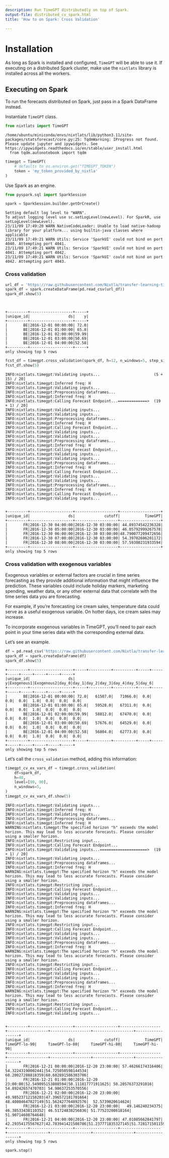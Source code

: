 ```yaml
---
description: Run TimeGPT distributedly on top of Spark.
output-file: distributed_cv_spark.html
title: 'How to on Spark: Cross Validation'

---
```


# Installation

As long as Spark is installed and configured, `TimeGPT` will be able to
use it. If executing on a distributed Spark cluster, make use the
`nixtlats` library is installed across all the workers.

## Executing on Spark

To run the forecasts distributed on Spark, just pass in a Spark
DataFrame instead.

Instantiate `TimeGPT` class.

```python
from nixtlats import TimeGPT
```

``` text
/home/ubuntu/miniconda/envs/nixtlats/lib/python3.11/site-packages/statsforecast/core.py:25: TqdmWarning: IProgress not found. Please update jupyter and ipywidgets. See https://ipywidgets.readthedocs.io/en/stable/user_install.html
  from tqdm.autonotebook import tqdm
```

```python
timegpt = TimeGPT(
    # defaults to os.environ.get("TIMEGPT_TOKEN")
    token = 'my_token_provided_by_nixtla'
)
```

Use Spark as an engine.

```python
from pyspark.sql import SparkSession

spark = SparkSession.builder.getOrCreate()
```

``` text
Setting default log level to "WARN".
To adjust logging level use sc.setLogLevel(newLevel). For SparkR, use setLogLevel(newLevel).
23/11/09 17:49:20 WARN NativeCodeLoader: Unable to load native-hadoop library for your platform... using builtin-java classes where applicable
23/11/09 17:49:21 WARN Utils: Service 'SparkUI' could not bind on port 4040. Attempting port 4041.
23/11/09 17:49:21 WARN Utils: Service 'SparkUI' could not bind on port 4041. Attempting port 4042.
23/11/09 17:49:21 WARN Utils: Service 'SparkUI' could not bind on port 4042. Attempting port 4043.
```

### Cross validation

```python
url_df = 'https://raw.githubusercontent.com/Nixtla/transfer-learning-time-series/main/datasets/electricity-short.csv'
spark_df = spark.createDataFrame(pd.read_csv(url_df))
spark_df.show(5)
```

``` text
                                                                                
```

``` text
+---------+-------------------+-----+
|unique_id|                 ds|    y|
+---------+-------------------+-----+
|       BE|2016-12-01 00:00:00| 72.0|
|       BE|2016-12-01 01:00:00| 65.8|
|       BE|2016-12-01 02:00:00|59.99|
|       BE|2016-12-01 03:00:00|50.69|
|       BE|2016-12-01 04:00:00|52.58|
+---------+-------------------+-----+
only showing top 5 rows
```

```python
fcst_df = timegpt.cross_validation(spark_df, h=12, n_windows=5, step_size=2)
fcst_df.show(5)
```

``` text
INFO:nixtlats.timegpt:Validating inputs...                        (5 + 15) / 20]
INFO:nixtlats.timegpt:Inferred freq: H
INFO:nixtlats.timegpt:Validating inputs...
INFO:nixtlats.timegpt:Preprocessing dataframes...
INFO:nixtlats.timegpt:Inferred freq: H
INFO:nixtlats.timegpt:Calling Forecast Endpoint...=============>  (19 + 1) / 20]
INFO:nixtlats.timegpt:Validating inputs...
INFO:nixtlats.timegpt:Validating inputs...
INFO:nixtlats.timegpt:Preprocessing dataframes...
INFO:nixtlats.timegpt:Inferred freq: H
INFO:nixtlats.timegpt:Calling Forecast Endpoint...
INFO:nixtlats.timegpt:Validating inputs...
INFO:nixtlats.timegpt:Validating inputs...
INFO:nixtlats.timegpt:Preprocessing dataframes...
INFO:nixtlats.timegpt:Inferred freq: H
INFO:nixtlats.timegpt:Calling Forecast Endpoint...
INFO:nixtlats.timegpt:Validating inputs...
INFO:nixtlats.timegpt:Validating inputs...
INFO:nixtlats.timegpt:Preprocessing dataframes...
INFO:nixtlats.timegpt:Inferred freq: H
INFO:nixtlats.timegpt:Calling Forecast Endpoint...
INFO:nixtlats.timegpt:Validating inputs...
INFO:nixtlats.timegpt:Validating inputs...
INFO:nixtlats.timegpt:Preprocessing dataframes...
INFO:nixtlats.timegpt:Inferred freq: H
INFO:nixtlats.timegpt:Calling Forecast Endpoint...
INFO:nixtlats.timegpt:Validating inputs...
                                                                                
```

``` text
+---------+-------------------+-------------------+------------------+
|unique_id|                 ds|             cutoff|           TimeGPT|
+---------+-------------------+-------------------+------------------+
|       FR|2016-12-30 04:00:00|2016-12-30 03:00:00| 44.89374542236328|
|       FR|2016-12-30 05:00:00|2016-12-30 03:00:00| 46.05792999267578|
|       FR|2016-12-30 06:00:00|2016-12-30 03:00:00|48.790077209472656|
|       FR|2016-12-30 07:00:00|2016-12-30 03:00:00| 54.39702606201172|
|       FR|2016-12-30 08:00:00|2016-12-30 03:00:00| 57.59300231933594|
+---------+-------------------+-------------------+------------------+
only showing top 5 rows
```

### Cross validation with exogenous variables

Exogenous variables or external factors are crucial in time series
forecasting as they provide additional information that might influence
the prediction. These variables could include holiday markers, marketing
spending, weather data, or any other external data that correlate with
the time series data you are forecasting.

For example, if you’re forecasting ice cream sales, temperature data
could serve as a useful exogenous variable. On hotter days, ice cream
sales may increase.

To incorporate exogenous variables in TimeGPT, you’ll need to pair each
point in your time series data with the corresponding external data.

Let’s see an example.

```python
df = pd.read_csv('https://raw.githubusercontent.com/Nixtla/transfer-learning-time-series/main/datasets/electricity-short-with-ex-vars.csv')
spark_df = spark.createDataFrame(df)
spark_df.show(5)
```

``` text
+---------+-------------------+-----+----------+----------+-----+-----+-----+-----+-----+-----+-----+
|unique_id|                 ds|    y|Exogenous1|Exogenous2|day_0|day_1|day_2|day_3|day_4|day_5|day_6|
+---------+-------------------+-----+----------+----------+-----+-----+-----+-----+-----+-----+-----+
|       BE|2016-12-01 00:00:00| 72.0|   61507.0|   71066.0|  0.0|  0.0|  0.0|  1.0|  0.0|  0.0|  0.0|
|       BE|2016-12-01 01:00:00| 65.8|   59528.0|   67311.0|  0.0|  0.0|  0.0|  1.0|  0.0|  0.0|  0.0|
|       BE|2016-12-01 02:00:00|59.99|   58812.0|   67470.0|  0.0|  0.0|  0.0|  1.0|  0.0|  0.0|  0.0|
|       BE|2016-12-01 03:00:00|50.69|   57676.0|   64529.0|  0.0|  0.0|  0.0|  1.0|  0.0|  0.0|  0.0|
|       BE|2016-12-01 04:00:00|52.58|   56804.0|   62773.0|  0.0|  0.0|  0.0|  1.0|  0.0|  0.0|  0.0|
+---------+-------------------+-----+----------+----------+-----+-----+-----+-----+-----+-----+-----+
only showing top 5 rows
```

Let’s call the `cross_validation` method, adding this information:

```python
timegpt_cv_ex_vars_df = timegpt.cross_validation(
    df=spark_df,
    h=48, 
    level=[80, 90],
    n_windows=5,
)
timegpt_cv_ex_vars_df.show(5)
```

``` text
INFO:nixtlats.timegpt:Validating inputs...
INFO:nixtlats.timegpt:Inferred freq: H
INFO:nixtlats.timegpt:Validating inputs...
INFO:nixtlats.timegpt:Preprocessing dataframes...
INFO:nixtlats.timegpt:Inferred freq: H
WARNING:nixtlats.timegpt:The specified horizon "h" exceeds the model horizon. This may lead to less accurate forecasts. Please consider using a smaller horizon.
INFO:nixtlats.timegpt:Restricting input...
INFO:nixtlats.timegpt:Calling Forecast Endpoint...
INFO:nixtlats.timegpt:Validating inputs...=====================>  (19 + 1) / 20]
INFO:nixtlats.timegpt:Validating inputs...
INFO:nixtlats.timegpt:Preprocessing dataframes...
INFO:nixtlats.timegpt:Inferred freq: H
WARNING:nixtlats.timegpt:The specified horizon "h" exceeds the model horizon. This may lead to less accurate forecasts. Please consider using a smaller horizon.
INFO:nixtlats.timegpt:Restricting input...
INFO:nixtlats.timegpt:Calling Forecast Endpoint...
INFO:nixtlats.timegpt:Validating inputs...
INFO:nixtlats.timegpt:Validating inputs...
INFO:nixtlats.timegpt:Preprocessing dataframes...
INFO:nixtlats.timegpt:Inferred freq: H
WARNING:nixtlats.timegpt:The specified horizon "h" exceeds the model horizon. This may lead to less accurate forecasts. Please consider using a smaller horizon.
INFO:nixtlats.timegpt:Restricting input...
INFO:nixtlats.timegpt:Calling Forecast Endpoint...
INFO:nixtlats.timegpt:Validating inputs...
INFO:nixtlats.timegpt:Validating inputs...
INFO:nixtlats.timegpt:Preprocessing dataframes...
INFO:nixtlats.timegpt:Inferred freq: H
WARNING:nixtlats.timegpt:The specified horizon "h" exceeds the model horizon. This may lead to less accurate forecasts. Please consider using a smaller horizon.
INFO:nixtlats.timegpt:Restricting input...
INFO:nixtlats.timegpt:Calling Forecast Endpoint...
INFO:nixtlats.timegpt:Validating inputs...
INFO:nixtlats.timegpt:Validating inputs...
INFO:nixtlats.timegpt:Preprocessing dataframes...
INFO:nixtlats.timegpt:Inferred freq: H
WARNING:nixtlats.timegpt:The specified horizon "h" exceeds the model horizon. This may lead to less accurate forecasts. Please consider using a smaller horizon.
INFO:nixtlats.timegpt:Restricting input...
INFO:nixtlats.timegpt:Calling Forecast Endpoint...
INFO:nixtlats.timegpt:Validating inputs...
                                                                                
```

``` text
+---------+-------------------+-------------------+------------------+------------------+------------------+------------------+------------------+
|unique_id|                 ds|             cutoff|           TimeGPT|     TimeGPT-lo-90|     TimeGPT-lo-80|     TimeGPT-hi-80|     TimeGPT-hi-90|
+---------+-------------------+-------------------+------------------+------------------+------------------+------------------+------------------+
|       FR|2016-12-21 00:00:00|2016-12-20 23:00:00| 57.46266174316406| 54.32243190002441|54.725050598144534| 60.20027288818359|60.602891586303706|
|       FR|2016-12-21 01:00:00|2016-12-20 23:00:00|52.549095153808594|50.111817771911625| 50.20576373291016| 54.89242657470703| 54.98637253570556|
|       FR|2016-12-21 02:00:00|2016-12-20 23:00:00| 49.98523712158203|47.396572181701664| 48.40804647827149|51.562427764892576|  52.5739020614624|
|       FR|2016-12-21 03:00:00|2016-12-20 23:00:00|   49.146240234375| 46.38533438110352| 46.51724838256836| 51.77523208618164| 51.90714608764648|
|       FR|2016-12-21 04:00:00|2016-12-20 23:00:00| 47.01085662841797| 42.29354175567627|42.783941421508786|51.237771835327145|51.728171501159665|
+---------+-------------------+-------------------+------------------+------------------+------------------+------------------+------------------+
only showing top 5 rows
```

```python
spark.stop()
```

